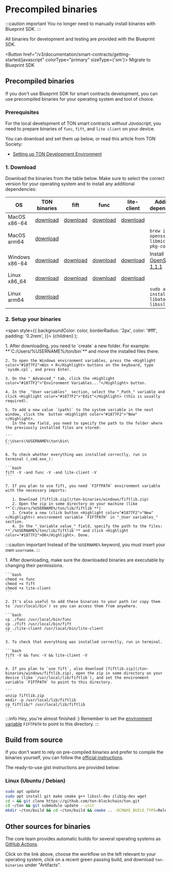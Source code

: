 

# Precompiled binaries

:::caution important
You no longer need to manually install binaries with Blueprint SDK.
:::

All binaries for development and testing are provided with the Blueprint SDK.

<Button href="/v3/documentation/smart-contracts/getting-started/javascript" colorType="primary" sizeType={'sm'}>
  Migrate to Blueprint SDK
</Button>

## Precompiled binaries

If you don't use Blueprint SDK for smart contracts development, you can use precompiled binaries for your operating system and tool of choice.

### Prerequisites

For the local development of TON smart contracts _without Javascript_, you need to prepare binaries of `func`, `fift`, and `lite client` on your device.

You can download and set them up below, or read this article from TON Society:

- [Setting up TON Development Environment](https://blog.ton.org/setting-up-a-ton-development-environment)

### 1. Download

Download the binaries from the table below.  Make sure to select the correct version for your operating system and to install any additional dependencies:

| OS             | TON binaries                                                                                    | fift                                                                                         | func                                                                                         | lite-client                                                                                         | Additional dependencies                                                      |
| -------------- | ----------------------------------------------------------------------------------------------- | -------------------------------------------------------------------------------------------- | -------------------------------------------------------------------------------------------- | --------------------------------------------------------------------------------------------------- | ---------------------------------------------------------------------------- |
| MacOS x86-64   | [download](https://github.com/ton-blockchain/ton/releases/latest/download/ton-mac-x86-64.zip)   | [download](https://github.com/ton-blockchain/ton/releases/latest/download/fift-mac-x86-64)   | [download](https://github.com/ton-blockchain/ton/releases/latest/download/func-mac-x86-64)   | [download](https://github.com/ton-blockchain/ton/releases/latest/download/lite-client-mac-x86-64)   |                                                                              |
| MacOS arm64    | [download](https://github.com/ton-blockchain/ton/releases/latest/download/ton-mac-arm64.zip)    |                                                                                              |                                                                                              |                                                                                                     | `brew install openssl ninja libmicrohttpd pkg-config`                        |
| Windows x86-64 | [download](https://github.com/ton-blockchain/ton/releases/latest/download/ton-win-x86-64.zip)   | [download](https://github.com/ton-blockchain/ton/releases/latest/download/fift.exe)          | [download](https://github.com/ton-blockchain/ton/releases/latest/download/func.exe)          | [download](https://github.com/ton-blockchain/ton/releases/latest/download/lite-client.exe)          | Install [OpenSSL 1.1.1](/ton-binaries/windows/Win64OpenSSL_Light-1_1_1q.msi) |
| Linux  x86_64  | [download](https://github.com/ton-blockchain/ton/releases/latest/download/ton-linux-x86_64.zip) | [download](https://github.com/ton-blockchain/ton/releases/latest/download/fift-linux-x86_64) | [download](https://github.com/ton-blockchain/ton/releases/latest/download/func-linux-x86_64) | [download](https://github.com/ton-blockchain/ton/releases/latest/download/lite-client-linux-x86_64) |                                                                              |
| Linux  arm64   | [download](https://github.com/ton-blockchain/ton/releases/latest/download/ton-linux-arm64.zip)  |                                                                                              |                                                                                              |                                                                                                     | `sudo apt install libatomic1 libssl-dev`                                     |

### 2. Setup your binaries

<span
style={{
backgroundColor: color,
borderRadius: '2px',
color: '#fff',
padding: '0.2rem',
}}>
{children}
</span>
);

<Tabs groupId="operating-systems">
  <TabItem value="win" label="Windows">
    1. After downloading, you need to `create` a new folder. For example: **`C:/Users/%USERNAME%/ton/bin`** and move the installed files there.

    2. To open the Windows environment variables, press the <Highlight color="#1877F2">Win + R</Highlight> buttons on the keyboard, type `sysdm.cpl`, and press Enter.

    3. On the "_Advanced_" tab, click the <Highlight color="#1877F2">"Environment Variables..."</Highlight> button.

    4. In the _"User variables"_ section, select the "_Path_" variable and click <Highlight color="#1877F2">"Edit"</Highlight> (this is usually required).

    5. To add a new value `(path)` to the system variable in the next window, click the  button <Highlight color="#1877F2">"New"</Highlight>.
       In the new field, you need to specify the path to the folder where the previously installed files are stored:

    ```
    C:\Users\%USERNAME%\ton\bin\
    ```

    6. To check whether everything was installed correctly, run in terminal (_cmd.exe_):

    ```bash
    fift -V -and func -V -and lite-client -V
    ```

    7. If you plan to use fift, you need `FIFTPATH` environment variable with the necessary imports:

       1. Download [fiftlib.zip](/ton-binaries/windows/fiftlib.zip)
       2. Open the zip in some directory on your machine (like **`C:/Users/%USERNAME%/ton/lib/fiftlib`**)
       3. Create a new (click button <Highlight color="#1877F2">"New"</Highlight>) environment variable `FIFTPATH` in "_User variables_" section.
       4. In the "_Variable value_" field, specify the path to the files: **`/%USERNAME%/ton/lib/fiftlib`** and click <Highlight color="#1877F2">OK</Highlight>. Done.

:::caution important
Instead of the `%USERNAME%` keyword, you must insert your own `username`.
:::

  </TabItem>

  <TabItem value="mac" label="Linux / MacOS">
    1. After downloading, make sure the downloaded binaries are executable by changing their permissions.

    ```bash
    chmod +x func
    chmod +x fift
    chmod +x lite-client
    ```

    2. It's also useful to add these binaries to your path (or copy them to `/usr/local/bin`) so you can access them from anywhere.

    ```bash
    cp ./func /usr/local/bin/func
    cp ./fift /usr/local/bin/fift
    cp ./lite-client /usr/local/bin/lite-client
    ```

    3. To check that everything was installed correctly, run in terminal.

    ```bash
    fift -V && func -V && lite-client -V
    ```

    4. If you plan to `use fift`, also download [fiftlib.zip](/ton-binaries/windows/fiftlib.zip), open the zip in some directory on your device (like `/usr/local/lib/fiftlib`), and set the environment variable `FIFTPATH` to point to this directory.

    ```
    unzip fiftlib.zip
    mkdir -p /usr/local/lib/fiftlib
    cp fiftlib/* /usr/local/lib/fiftlib
    ```

:::info Hey, you're almost finished :)
Remember to set the [environment variable](https://stackoverflow.com/questions/14637979/how-to-permanently-set-path-on-linux-unix) `FIFTPATH` to point to this directory.
:::

  </TabItem>
</Tabs>

## Build from source

If you don't want to rely on pre-compiled binaries and prefer to compile the binaries yourself, you can follow the [official instructions](/v3/guidelines/smart-contracts/howto/compile/compilation-instructions).

The ready-to-use gist instructions are provided below:

### Linux (Ubuntu / Debian)

```bash
sudo apt update
sudo apt install git make cmake g++ libssl-dev zlib1g-dev wget
cd ~ && git clone https://github.com/ton-blockchain/ton.git
cd ~/ton && git submodule update --init
mkdir ~/ton/build && cd ~/ton/build && cmake .. -DCMAKE_BUILD_TYPE=Release && make -j 4
```

## Other sources for binaries

The core team provides automatic builds for several operating systems as [GitHub Actions](https://github.com/ton-blockchain/ton/releases/latest).

Click on the link above, choose the workflow on the left relevant to your operating system, click on a recent green passing build, and download `ton-binaries` under "Artifacts".

<Feedback />
